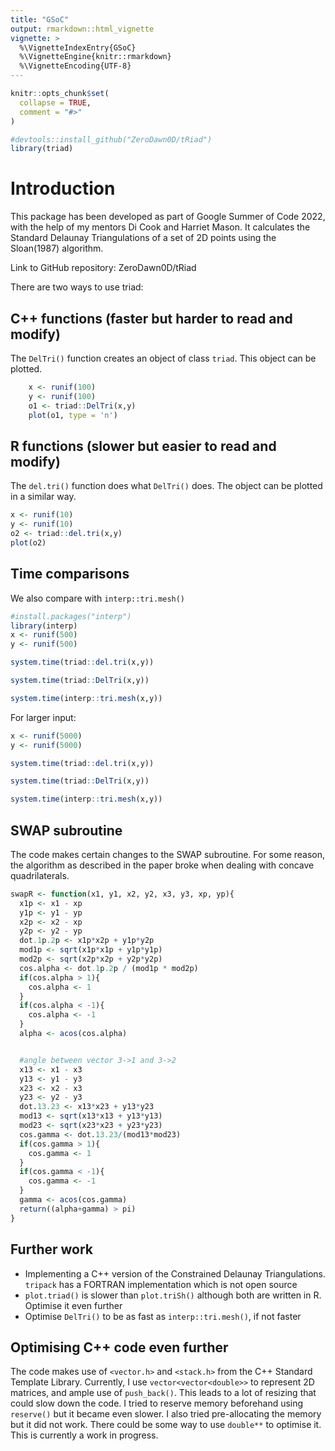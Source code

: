 ```yaml
---
title: "GSoC"
output: rmarkdown::html_vignette
vignette: >
  %\VignetteIndexEntry{GSoC}
  %\VignetteEngine{knitr::rmarkdown}
  %\VignetteEncoding{UTF-8}
---
```


```r
knitr::opts_chunk$set(
  collapse = TRUE,
  comment = "#>"
)
```

```r
#devtools::install_github("ZeroDawn0D/tRiad")
library(triad)
```

# Introduction

This package has been developed as part of Google Summer of Code 2022, with the help of my mentors Di Cook and Harriet Mason. It calculates the Standard Delaunay Triangulations of a set of 2D points using the Sloan(1987) algorithm.

Link to GitHub repository: ZeroDawn0D/tRiad

There are two ways to use triad:

## C++ functions (faster but harder to read and modify)

The `DelTri()` function creates an object of class `triad`. This object can be plotted.

```r
    x <- runif(100)
    y <- runif(100)
    o1 <- triad::DelTri(x,y)
    plot(o1, type = 'n')
```

## R functions (slower but easier to read and modify)

The `del.tri()` function does what `DelTri()` does. The object can be plotted in a similar way.

```r
x <- runif(10)
y <- runif(10)
o2 <- triad::del.tri(x,y)
plot(o2)

```

## Time comparisons

We also compare with `interp::tri.mesh()`

```r
#install.packages("interp")
library(interp)
x <- runif(500)
y <- runif(500)
```

```r
system.time(triad::del.tri(x,y))
```

```r
system.time(triad::DelTri(x,y))
```

```r
system.time(interp::tri.mesh(x,y))
```

For larger input:

```r
x <- runif(5000)
y <- runif(5000)
```

```r
system.time(triad::del.tri(x,y))
```

```r
system.time(triad::DelTri(x,y))
```

```r
system.time(interp::tri.mesh(x,y))
```

## SWAP subroutine

The code makes certain changes to the SWAP subroutine. For some reason, the algorithm as described in the paper broke when dealing with concave quadrilaterals.

```r
swapR <- function(x1, y1, x2, y2, x3, y3, xp, yp){
  x1p <- x1 - xp
  y1p <- y1 - yp
  x2p <- x2 - xp
  y2p <- y2 - yp
  dot.1p.2p <- x1p*x2p + y1p*y2p
  mod1p <- sqrt(x1p*x1p + y1p*y1p)
  mod2p <- sqrt(x2p*x2p + y2p*y2p)
  cos.alpha <- dot.1p.2p / (mod1p * mod2p)
  if(cos.alpha > 1){
    cos.alpha <- 1
  }
  if(cos.alpha < -1){
    cos.alpha <- -1
  }
  alpha <- acos(cos.alpha)


  #angle between vector 3->1 and 3->2
  x13 <- x1 - x3
  y13 <- y1 - y3
  x23 <- x2 - x3
  y23 <- y2 - y3
  dot.13.23 <- x13*x23 + y13*y23
  mod13 <- sqrt(x13*x13 + y13*y13)
  mod23 <- sqrt(x23*x23 + y23*y23)
  cos.gamma <- dot.13.23/(mod13*mod23)
  if(cos.gamma > 1){
    cos.gamma <- 1
  }
  if(cos.gamma < -1){
    cos.gamma <- -1
  }
  gamma <- acos(cos.gamma)
  return((alpha+gamma) > pi)
}
```

## Further work

-   Implementing a C++ version of the Constrained Delaunay Triangulations. `tripack` has a FORTRAN implementation which is not open source
-   `plot.triad()` is slower than `plot.triSh()` although both are written in R. Optimise it even further
-   Optimise `DelTri()` to be as fast as `interp::tri.mesh()`, if not faster

## Optimising C++ code even further

The code makes use of `<vector.h>` and `<stack.h>` from the C++ Standard Template Library. Currently, I use `vector<vector<double>>` to represent 2D matrices, and ample use of `push_back()`. This leads to a lot of resizing that could slow down the code. I tried to reserve memory beforehand using `reserve()` but it became even slower. I also tried pre-allocating the memory but it did not work. There could be some way to use `double**` to optimise it. This is currently a work in progress.
